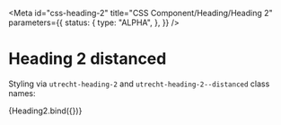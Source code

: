 <!-- @license CC0-1.0 -->



<Meta
  id="css-heading-2"
  title="CSS Component/Heading/Heading 2"
  parameters={{
    status: {
      type: "ALPHA",
    },
  }}
/>

# Heading 2 distanced

Styling via `utrecht-heading-2` and `utrecht-heading-2--distanced` class names:

<Canvas>
  <Story
    name="--distanced"
    args={{
      distanced: true,
      textContent: "The Quick Brown Fox Jumps Over The Lazy Dog",
    }}
  >
    {Heading2.bind({})}
  </Story>
</Canvas>
